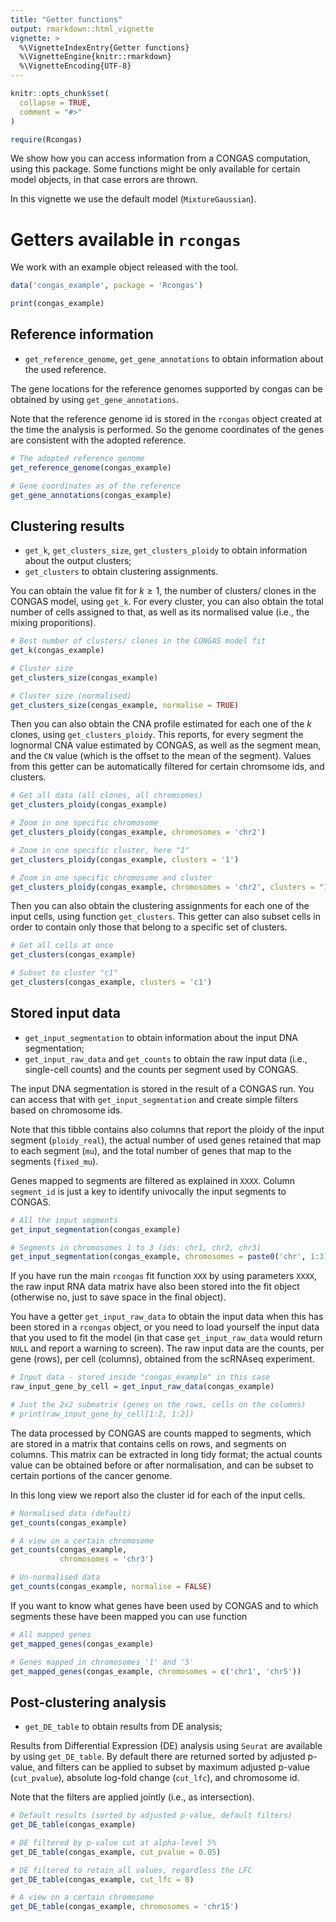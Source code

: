 ```yaml
---
title: "Getter functions"
output: rmarkdown::html_vignette
vignette: >
  %\VignetteIndexEntry{Getter functions}
  %\VignetteEngine{knitr::rmarkdown}
  %\VignetteEncoding{UTF-8}
---
```


```r
knitr::opts_chunk$set(
  collapse = TRUE,
  comment = "#>"
)
```

```r
require(Rcongas)
```

We show how you can access information from a CONGAS computation, using this package. Some functions might be only available for certain model objects, in that case errors are thrown.

In this vignette we use the default model (`MixtureGaussian`).

# Getters available in `rcongas`

We work with an example object released with the tool. 
```r
data('congas_example', package = 'Rcongas')

print(congas_example)
```

## Reference information

* `get_reference_genome`, `get_gene_annotations` to obtain information about the used reference.

The gene locations for the reference genomes supported by congas can be obtained by using `get_gene_annotations`. 

Note that the reference genome id is stored in the `rcongas` object created at the time the analysis is performed. So the genome coordinates of the genes are consistent with the adopted reference.

```r
# The adopted reference genome
get_reference_genome(congas_example)

# Gene coordinates as of the reference
get_gene_annotations(congas_example)
```

## Clustering results

* `get_k`, `get_clusters_size`, `get_clusters_ploidy` to obtain information about the output clusters;
* `get_clusters` to obtain clustering assignments.

You can obtain the value fit for $k\geq 1$, the number of clusters/ clones in the CONGAS model, using `get_k`. For every cluster, you can also obtain the total number of cells assigned to that, as well as its normalised value (i.e., the mixing proporitions).
```r
# Best number of clusters/ clones in the CONGAS model fit
get_k(congas_example)

# Cluster size
get_clusters_size(congas_example)

# Cluster size (normalised)
get_clusters_size(congas_example, normalise = TRUE)
```

Then you can also obtain the CNA profile estimated for each one of the $k$ clones, using `get_clusters_ploidy`. This reports, for every segment the lognormal CNA value estimated by CONGAS, as well as the segment mean, and the `CN` value (which is the offset to the mean of the segment). Values from this getter can be automatically filtered for certain chromsome ids, and clusters.
```r
# Get all data (all clones, all chromsomes)
get_clusters_ploidy(congas_example)

# Zoom in one specific chromosome
get_clusters_ploidy(congas_example, chromosomes = 'chr2')

# Zoom in one specific cluster, here "1"
get_clusters_ploidy(congas_example, clusters = '1')

# Zoom in one specific chromosome and cluster
get_clusters_ploidy(congas_example, chromosomes = 'chr2', clusters = "1")
```

Then you can also obtain the clustering assignments for each one of the input cells,  using function `get_clusters`. This getter can also subset cells in order  to contain only those that belong to a specific set of clusters.
```r
# Get all cells at once
get_clusters(congas_example)

# Subset to cluster "c1"
get_clusters(congas_example, clusters = 'c1')
```

## Stored input data

* `get_input_segmentation` to obtain information about the input DNA segmentation;
* `get_input_raw_data` and `get_counts` to obtain the raw input data (i.e., single-cell counts) and the counts per segment used by CONGAS.


The input DNA segmentation is stored in the result of a CONGAS run. You can access that with `get_input_segmentation` and create simple filters based on chromosome ids. 

Note that this tibble contains also columns that report the ploidy of the input segment (`ploidy_real`), the actual number of used genes retained that map to each segment (`mu`), and the total number of genes that map to the segments (`fixed_mu`). 

Genes mapped to segments are filtered as explained in `XXXX`. Column `segment_id` is just a key to identify univocally the input segments to CONGAS.


```r
# All the input segments
get_input_segmentation(congas_example)

# Segments in chromosomes 1 to 3 (ids: chr1, chr2, chr3)
get_input_segmentation(congas_example, chromosomes = paste0('chr', 1:3))
```


If you have run the main `rcongas` fit function `XXX` by using parameters `XXXX`, the raw input RNA data matrix have also been stored into the fit object (otherwise no, just to save space in the final object). 

You have a getter `get_input_raw_data` to obtain the input data when this has been stored in a `rcongas` object, or you need to load yourself the input data that you used to fit the model (in that case `get_input_raw_data` would return `NULL` and report a warning to screen). 
The raw input data are the counts, per gene (rows), per cell (columns), obtained from the scRNAseq experiment.

```r
# Input data - stored inside "congas_example" in this case
raw_input_gene_by_cell = get_input_raw_data(congas_example)

# Just the 2x2 submatrix (genes on the rows, cells on the columns)
# print(raw_input_gene_by_cell[1:2, 1:2])
```

The data processed by CONGAS are counts mapped to segments, which are stored in a matrix that contains cells on rows, and segments on columns. This matrix can be extracted in long tidy format; the actual counts value can be obtained before or after normalisation,  and can be subset to certain portions of the cancer genome. 

In this long view we report also the cluster id for each of the input cells. 

```r
# Normalised data (default)
get_counts(congas_example)

# A view on a certain chromosome 
get_counts(congas_example,
           chromosomes = 'chr3')

# Un-normalised data
get_counts(congas_example, normalise = FALSE)
```

If you want to know what genes have been used by CONGAS and to which segments these have been
mapped you can use function

```r
# All mapped genes
get_mapped_genes(congas_example)

# Genes mapped in chromosomes '1' and '5'
get_mapped_genes(congas_example, chromosomes = c('chr1', 'chr5'))
```

## Post-clustering analysis

* `get_DE_table` to obtain results from DE analysis;

Results from Differential Expression (DE) analysis using `Seurat` are available by using `get_DE_table`. By default there are returned sorted by adjusted p-value, and filters can be applied to subset by maximum adjusted p-value (`cut_pvalue`), absolute log-fold change (`cut_lfc`), and chromosome id. 

Note that the filters are applied jointly (i.e., as intersection).

```r
# Default results (sorted by adjusted p-value, default filters)
get_DE_table(congas_example)

# DE filtered by p-value cut at alpha-level 5%
get_DE_table(congas_example, cut_pvalue = 0.05)

# DE filtered to retain all values, regardless the LFC
get_DE_table(congas_example, cut_lfc = 0)

# A view on a certain chromosome 
get_DE_table(congas_example, chromosomes = 'chr15')
```

